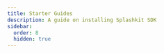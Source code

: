 ```yaml
---
title: Starter Guides
description: A guide on installing Splashkit SDK
sidebar:
  order: 8
  hidden: true
---
```



<CardGrid stagger>
<LinkCard
    title="Getting Started With Sprites in Splashkit - C#"
    description="Updated on Septmeber 2026"
    href="/guides/sprites/sprite-layering-tutorial/"
/>
<LinkCard
    title="Sprite Layering tutorial"
    description="Updated on Septmeber 2026"
    href="/guides/sprites/sprite-layering-tutorial/"
/>
</CardGrid>

